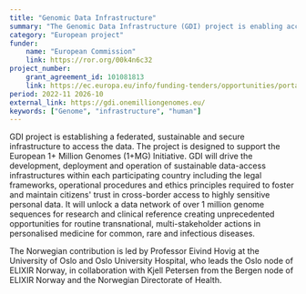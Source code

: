 ```yaml
---
title: "Genomic Data Infrastructure"
summary: "The Genomic Data Infrastructure (GDI) project is enabling access to genomic and related phenotypic and clinical data across Europe."
category: "European project"
funder:
    name: "European Commission"
    link: https://ror.org/00k4n6c32
project_number:
    grant_agreement_id: 101081813
    link: https://ec.europa.eu/info/funding-tenders/opportunities/portal/screen/opportunities/projects-details/43152860/101081813
period: 2022-11 2026-10
external_link: https://gdi.onemilliongenomes.eu/
keywords: ["Genome", "infrastructure", "human"]
---
```

GDI project is establishing a federated, sustainable and secure infrastructure to access the data.
The project is designed to support the European 1+ Million Genomes (1+MG) Initiative.
GDI will drive the development, deployment and operation of sustainable data-access infrastructures within each participating country including the legal frameworks, operational procedures and ethics principles required to foster and maintain citizens' trust in cross-border access to highly sensitive personal data. It will unlock a data network of over 1 million genome sequences for research and clinical reference creating unprecedented opportunities for routine transnational, multi-stakeholder actions in personalised medicine for  common, rare and infectious diseases.

The Norwegian contribution is led by Professor Eivind Hovig at the University of Oslo and Oslo University Hospital, who leads the Oslo node of ELIXIR Norway, in collaboration with Kjell Petersen from the Bergen node of ELIXIR Norway and the Norwegian Directorate of Health.
